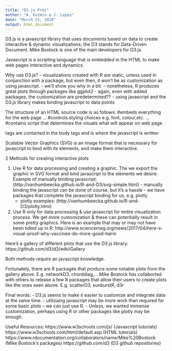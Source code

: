 ```yaml
---
title: "D3.js Pres"
author: "A. Kuzmin & J. Lopez"
date: "March 21, 2018"
output: html_document
---
```


D3.js is a javascript library that uses documents based on data to create interactive & dynamic visualizations; the D3 stands for Data-Driven Document. Mike Bostock is one of the main developers for D3.js.

Javascript is a scripting language that is embedded in the HTML to make web pages interactive and dynamics.

Why use D3.js?
  - visualizations created with R are static, unless used in conjunction with a package,
  but even then, it won't be as customization as using javascript.
  - we'll show you why in a bit.
  - nonetheless, R produces great plots through packages like ggplot2
  - again, even with added packages, the customization are predetermined??
  - using javascript and the D3.js library makes binding javascript to data points

The structure of an HTML source code is as follows:
  <html> #embeds everything for the web page
  <head>...</head> #controls styling choices e.g. font, colour,etc.
  <body>...</body> #contains script that determines the visuals what will appear on web page
  </html>
  
<script>...</script> tags are contained in the body tags and is where the javascript is written

Scalable Vector Graphics (SVG) is an image format that is necessary for javascript to bind with its elements, and make them interactive.
  
2 Methods for creating interactive plots

  1. Use R for data processing and creating a graphic. The we export the graphic in SVG format and bind javascript to the elements we desire.
  Example of manually binding javascript: (http://vanhumbeecka.github.io/R-and-D3/svg-simple.html)
    - manually binding the javascript can be done of course, but it's a hassle
    - we have packages that complete the javascript binding for us, e.g. plotly
      - plotly examples: (http://vanhumbeecka.github.io/R-and-D3/plotly.html)
    
  2. Use R only for data processing & use javascript for entire visualization process. We get more customization & these can potentially result in some pretty graphics. Here is an example that may or may not have been tidied up in R: http://www.sciencemag.org/news/2017/04/here-s-visual-proof-why-vaccines-do-more-good-harm
  
Here's a gallery of different plots that use the D3.js library: https://github.com/d3/d3/wiki/Gallery
  
Both methods require an javascript knowledge.

Fortunately, there are R packages that produce some notable plots from the gallery above. E.g. networkD3, chorddiag,...
Mike Bostock has collaborted with others to release a few R packages that allow their users to create plots like the ones seen above. E.g. scatterD3, sunburstR, d3r

Final words:
- D3.js seems to make it easier to customize and integrate data at the same time. 
- utilizaing javascript may be more work than required for some basic plots -- we can just use R. 
- Unless, we wanted immense customization, perhaps using R or other packages like plotly may be enough.

Useful Resources:
https://www.w3schools.com/js/ (Javascript tutorials)
https://www.w3schools.com/html/default.asp (HTML tutorials)
https://www.rdocumentation.org/collaborators/name/Mike%20Bostock (Mike Bostock's packages)
https://github.com/d3 (D3 github repositories)